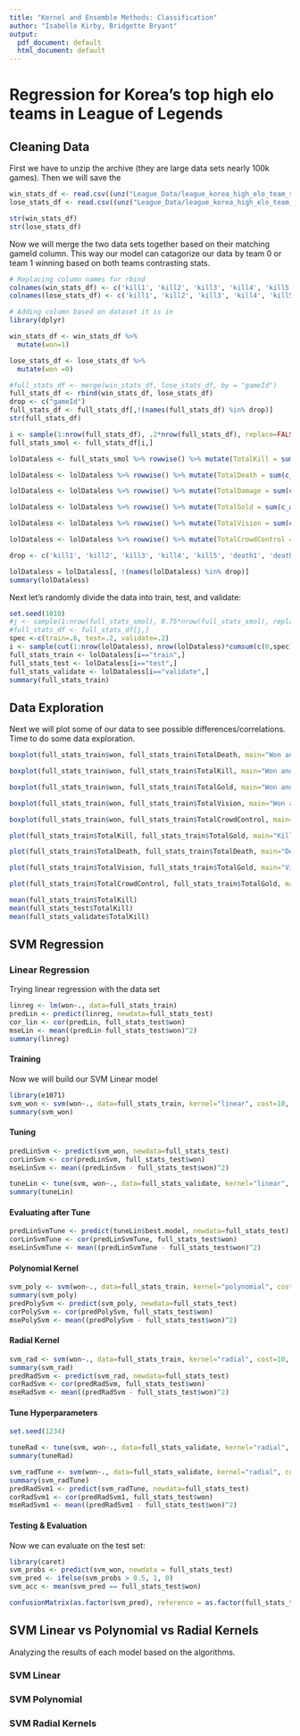 ```yaml
---
title: "Kernel and Ensemble Methods: Classification"
author: "Isabelle Kirby, Bridgette Bryant"
output:
  pdf_document: default
  html_document: default
---
```


# Regression for Korea's top high elo teams in League of Legends

<description here> 


## Cleaning Data

First we have to unzip the archive (they are large data sets nearly 100k games). Then we will save the


```r

win_stats_df <- read.csv((unz("League_Data/league_korea_high_elo_team_stats.zip", "win_team_stats.csv")))
lose_stats_df <- read.csv((unz("League_Data/league_korea_high_elo_team_stats.zip", "lose_team_stats.csv")))

str(win_stats_df)
str(lose_stats_df)

```

Now we will merge the two data sets together based on their matching gameId column. This way our model can catagorize our data by team 0 or team 1 winning based on both teams contrasting stats.
```r
# Replacing column names for rbind
colnames(win_stats_df) <- c('kill1', 'kill2', 'kill3', 'kill4', 'kill5', 'death1', 'death2', 'death3', 'death4', 'death5', 'totalDamageDealtToChampions1', 'totalDamageDealtToChampions2', 'totalDamageDealtToChampions3', 'totalDamageDealtToChampions4', 'totalDamageDealtToChampions5', 'goldEarned1', 'goldEarned2', 'goldEarned3', 'goldEarned4', 'goldEarned5', 'visionScore1', 'visionScore2', 'visionScore3', 'visionScore4', 'visionScore5', 'totalTimeCrowdControlDealt1', 'totalTimeCrowdControlDealt2', 'totalTimeCrowdControlDealt3', 'totalTimeCrowdControlDealt4', 'totalTimeCrowdControlDealt5', 'gameId')
colnames(lose_stats_df) <- c('kill1', 'kill2', 'kill3', 'kill4', 'kill5', 'death1', 'death2', 'death3', 'death4', 'death5', 'totalDamageDealtToChampions1', 'totalDamageDealtToChampions2', 'totalDamageDealtToChampions3', 'totalDamageDealtToChampions4', 'totalDamageDealtToChampions5', 'goldEarned1', 'goldEarned2', 'goldEarned3', 'goldEarned4', 'goldEarned5', 'visionScore1', 'visionScore2', 'visionScore3', 'visionScore4', 'visionScore5', 'totalTimeCrowdControlDealt1', 'totalTimeCrowdControlDealt2', 'totalTimeCrowdControlDealt3', 'totalTimeCrowdControlDealt4', 'totalTimeCrowdControlDealt5', 'gameId')

# Adding column based on dataset it is in
library(dplyr)

win_stats_df <- win_stats_df %>%
  mutate(won=1)

lose_stats_df <- lose_stats_df %>%
  mutate(won =0)

#full_stats_df <- merge(win_stats_df, lose_stats_df, by = "gameId")
full_stats_df <- rbind(win_stats_df, lose_stats_df)
drop <- c("gameId")
full_stats_df <- full_stats_df[,!(names(full_stats_df) %in% drop)]
str(full_stats_df)
```
```r
i <- sample(1:nrow(full_stats_df), .2*nrow(full_stats_df), replace=FALSE)
full_stats_smol <- full_stats_df[i,]

lolDataless <- full_stats_smol %>% rowwise() %>% mutate(TotalKill = sum(c_across(kill1:kill5)))

lolDataless <- lolDataless %>% rowwise() %>% mutate(TotalDeath = sum(c_across(death1:death5)))

lolDataless <- lolDataless %>% rowwise() %>% mutate(TotalDamage = sum(c_across(totalDamageDealtToChampions1:totalDamageDealtToChampions5)))

lolDataless <- lolDataless %>% rowwise() %>% mutate(TotalGold = sum(c_across(goldEarned1:goldEarned5)))

lolDataless <- lolDataless %>% rowwise() %>% mutate(TotalVision = sum(c_across(visionScore1:visionScore5)))

lolDataless <- lolDataless %>% rowwise() %>% mutate(TotalCrowdControl = sum(c_across(totalTimeCrowdControlDealt1:totalTimeCrowdControlDealt5)))

drop <- c('kill1', 'kill2', 'kill3', 'kill4', 'kill5', 'death1', 'death2', 'death3', 'death4', 'death5', 'totalDamageDealtToChampions1', 'totalDamageDealtToChampions2', 'totalDamageDealtToChampions3', 'totalDamageDealtToChampions4', 'totalDamageDealtToChampions5', 'goldEarned1', 'goldEarned2', 'goldEarned3', 'goldEarned4', 'goldEarned5', 'visionScore1', 'visionScore2', 'visionScore3', 'visionScore4', 'visionScore5', 'totalTimeCrowdControlDealt1', 'totalTimeCrowdControlDealt2', 'totalTimeCrowdControlDealt3', 'totalTimeCrowdControlDealt4', 'totalTimeCrowdControlDealt5')

lolDataless = lolDataless[, !(names(lolDataless) %in% drop)]
summary(lolDataless)
```

Next let's randomly divide the data into train, test, and validate:

```r
set.seed(1010)
#j <- sample(1:nrow(full_stats_smol), 0.75*nrow(full_stats_smol), replace=FALSE)
#full_stats_df <- full_stats_df[j,]
spec <-c(train=.6, test=.2, validate=.2)
i <- sample(cut(1:nrow(lolDataless), nrow(lolDataless)*cumsum(c(0,spec)), labels=names(spec)))
full_stats_train <- lolDataless[i=="train",]
full_stats_test <- lolDataless[i=="test",]
full_stats_validate <- lolDataless[i=="validate",]
summary(full_stats_train)
```


## Data Exploration

Next we will plot some of our data to see possible differences/correlations. Time to do some data exploration.

```r
boxplot(full_stats_train$won, full_stats_train$TotalDeath, main="Won and Deaths", xlab="Won", ylab="Total Deaths", outline = FALSE, col = 'aquamarine')

boxplot(full_stats_train$won, full_stats_train$TotalKill, main="Won and kills", xlab="Won", ylab="Total kills", outline = FALSE, col = 'azure')

boxplot(full_stats_train$won, full_stats_train$TotalGold, main="Won and Gold Earned", xlab="Won", ylab="Total Gold Earned", outline = FALSE, col = 'beige')

boxplot(full_stats_train$won, full_stats_train$TotalVision, main="Won and Vision Score", xlab="Won", ylab="Total Vision Score", outline = FALSE, col = 'bisque')

boxplot(full_stats_train$won, full_stats_train$TotalCrowdControl, main="Won and totalTimeCrowdControlDealt", xlab="Won", ylab="Total totalTimeCrowdControlDealt", outline = FALSE, col='red')

plot(full_stats_train$TotalKill, full_stats_train$TotalGold, main="Kills and Gold Earned", xlab="Kills", ylab="Total Gold Earned", col = rep(1:6))

plot(full_stats_train$TotalDeath, full_stats_train$TotalDeath, main="Deaths and Gold Earned", xlab="Deaths", ylab="Total Gold Earned", col = rep(6:12))

plot(full_stats_train$TotalVision, full_stats_train$TotalGold, main="Vision Score and Gold Earned", xlab="Vision Score", ylab="Total Gold Earned", col = rep(12:18))

plot(full_stats_train$TotalCrowdControl, full_stats_train$TotalGold, main="totalTimeCrowdControlDealt and Gold Earned", xlab="totalTimeCrowdControlDealt", ylab="Total Gold Earned", col = rep(18:24))

mean(full_stats_train$TotalKill)
mean(full_stats_test$TotalKill)
mean(full_stats_validate$TotalKill)

```

## SVM Regression

### Linear Regression
Trying linear regression with the data set
```r
linreg <- lm(won~., data=full_stats_train)
predLin <- predict(linreg, newdata=full_stats_test)
cor_lin <- cor(predLin, full_stats_test$won)
mseLin <- mean((predLin-full_stats_test$won)^2)
summary(linreg)
```


#### Training

Now we will build our SVM Linear model
```r
library(e1071)
svm_won <- svm(won~., data=full_stats_train, kernel="linear", cost=10, scale=TRUE)
summary(svm_won)
```
#### Tuning

```r
predLinSvm <- predict(svm_won, newdata=full_stats_test)
corLinSvm <- cor(predLinSvm, full_stats_test$won)
mseLinSvm <- mean((predLinSvm - full_stats_test$won)^2)

tuneLin <- tune(svm, won~., data=full_stats_validate, kernel="linear", ranges=list(cost=c(0.001, 0.01, 0.1, 1, 5, 10, 100)))
summary(tuneLin)
```

#### Evaluating after Tune

```r
predLinSvmTune <- predict(tuneLin$best.model, newdata=full_stats_test)
corLinSvmTune <- cor(predLinSvmTune, full_stats_test$won)
mseLinSvmTune <- mean((predLinSvmTune - full_stats_test$won)^2)
```

#### Polynomial Kernel

```r
svm_poly <- svm(won~., data=full_stats_train, kernel="polynomial", cost=10, scale=TRUE)
summary(svm_poly)
predPolySvm <- predict(svm_poly, newdata=full_stats_test)
corPolySvm <- cor(predPolySvm, full_stats_test$won)
msePolySvm <- mean((predPolySvm - full_stats_test$won)^2)
```

#### Radial Kernel

```r
svm_rad <- svm(won~., data=full_stats_train, kernel="radial", cost=10, scale=TRUE)
summary(svm_rad)
predRadSvm <- predict(svm_rad, newdata=full_stats_test)
corRadSvm <- cor(predRadSvm, full_stats_test$won)
mseRadSvm <- mean((predRadSvm - full_stats_test$won)^2)
```


#### Tune Hyperparameters

```r
set.seed(1234)

tuneRad <- tune(svm, won~., data=full_stats_validate, kernel="radial", ranges=list(cost=c(0.1,1,10,100,1000), gamma=c(0.5,1,2,3,4)))
summary(tuneRad)

svm_radTune <- svm(won~., data=full_stats_validate, kernel="radial", cost=100, gamma=0.5, scale=TRUE)
summary(svm_radTune)
predRadSvm1 <- predict(svm_radTune, newdata=full_stats_test)
corRadSvm1 <- cor(predRadSvm1, full_stats_test$won)
mseRadSvm1 <- mean((predRadSvm1 - full_stats_test$won)^2)
```


#### Testing & Evaluation

Now we can evaluate on the test set:

```r
library(caret)
svm_probs <- predict(svm_won, newdata = full_stats_test)
svm_pred <- ifelse(svm_probs > 0.5, 1, 0)
svm_acc <- mean(svm_pred == full_stats_test$won)

confusionMatrix(as.factor(svm_pred), reference = as.factor(full_stats_test$won))
```

## SVM Linear vs Polynomial vs Radial Kernels
Analyzing the results of each model based on the algorithms.

### SVM Linear

<explain/compare>


### SVM Polynomial

<explain/compare>


### SVM Radial Kernels

<explain/compare>


